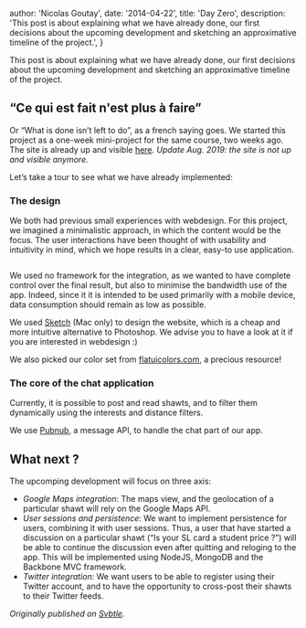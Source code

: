 
  author: 'Nicolas Goutay',
  date: '2014-04-22',
  title: 'Day Zero',
  description:
    'This post is about explaining what we have already done, our first decisions about the upcoming development and sketching an approximative timeline of the project.',
}


This post is about explaining what we have already done, our first decisions about the upcoming development and sketching an approximative timeline of the project.

## “Ce qui est fait n'est plus à faire”

Or “What is done isn’t left to do”, as a french saying goes. We started this project as a one-week mini-project for the same course, two weeks ago. The site is already up and visible [here](http://www.nicolasgoutay.fr/mobiledev/labthree/). _Update Aug. 2019: the site is not up and visible anymore._

Let’s take a tour to see what we have already implemented:

### The design

We both had previous small experiences with webdesign. For this project, we imagined a minimalistic approach, in which the content would be the focus. The user interactions have been thought of with usability and intuitivity in mind, which we hope results in a clear, easy-to use application.

<Image src={shawt1Image} alt="" />

We used no framework for the integration, as we wanted to have complete control over the final result, but also to minimise the bandwidth use of the app. Indeed, since it it is intended to be used primarily with a mobile device, data consumption should remain as low as possible.

We used [Sketch](https://bohemiancoding.com/sketch/) (Mac only) to design the website, which is a cheap and more intuitive alternative to Photoshop. We advise you to have a look at it if you are interested in webdesign :)

We also picked our color set from [flatuicolors.com](https://www.flatuicolors.com/), a precious resource!

### The core of the chat application

Currently, it is possible to post and read shawts, and to filter them dynamically using the interests and distance filters.

We use [Pubnub](https://www.pubnub.com), a message API, to handle the chat part of our app.

## What next ?

The upcomping development will focus on three axis:

- _Google Maps integration_: The maps view, and the geolocation of a particular shawt will rely on the Google Maps API.
- _User sessions and persistence_: We want to implement persistence for users, combining it with user sessions. Thus, a user that have started a discussion on a particular shawt (“Is your SL card a student price ?”) will be able to continue the discussion even after quitting and reloging to the app. This will be implemented using NodeJS, MongoDB and the Backbone MVC framework.
- _Twitter integration_: We want users to be able to register using their Twitter account, and to have the opportunity to cross-post their shawts to their Twitter feeds.

_Originally published on [Svbtle](https://shawt.svbtle.com/day-zero)._
